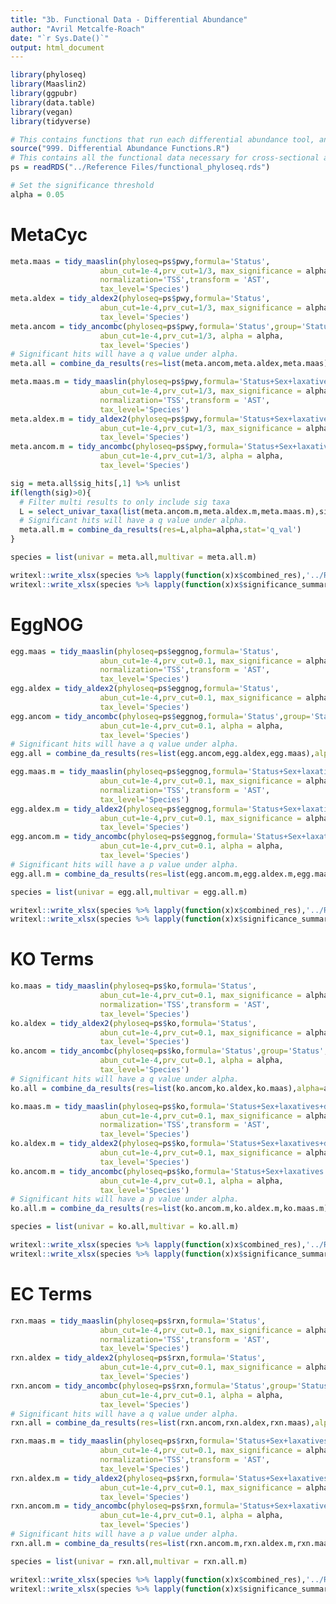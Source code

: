 ```yaml
---
title: "3b. Functional Data - Differential Abundance"
author: "Avril Metcalfe-Roach"
date: "`r Sys.Date()`"
output: html_document
---
```


```r
library(phyloseq)
library(Maaslin2)
library(ggpubr)
library(data.table)
library(vegan)
library(tidyverse)

# This contains functions that run each differential abundance tool, and organize the resulting data so that the results of all tests can be neatly combined.
source("999. Differential Abundance Functions.R")
# This contains all the functional data necessary for cross-sectional analysis.
ps = readRDS("../Reference Files/functional_phyloseq.rds")

# Set the significance threshold
alpha = 0.05 
```

# MetaCyc

```r
meta.maas = tidy_maaslin(phyloseq=ps$pwy,formula='Status',
                    abun_cut=1e-4,prv_cut=1/3, max_significance = alpha,
                    normalization='TSS',transform = 'AST',
                    tax_level='Species')
meta.aldex = tidy_aldex2(phyloseq=ps$pwy,formula='Status',
                    abun_cut=1e-4,prv_cut=1/3, max_significance = alpha,
                    tax_level='Species')
meta.ancom = tidy_ancombc(phyloseq=ps$pwy,formula='Status',group='Status',struc_zero=T,
                    abun_cut=1e-4,prv_cut=1/3, alpha = alpha,
                    tax_level='Species')
# Significant hits will have a q value under alpha.
meta.all = combine_da_results(res=list(meta.ancom,meta.aldex,meta.maas),alpha=alpha,stat='q_val')
```

```r
meta.maas.m = tidy_maaslin(phyloseq=ps$pwy,formula='Status+Sex+laxatives+depth',
                    abun_cut=1e-4,prv_cut=1/3, max_significance = alpha,
                    normalization='TSS',transform = 'AST',
                    tax_level='Species')
meta.aldex.m = tidy_aldex2(phyloseq=ps$pwy,formula='Status+Sex+laxatives+depth',
                    abun_cut=1e-4,prv_cut=1/3, max_significance = alpha,
                    tax_level='Species')
meta.ancom.m = tidy_ancombc(phyloseq=ps$pwy,formula='Status+Sex+laxatives',group='Status',struc_zero=T,
                    abun_cut=1e-4,prv_cut=1/3, alpha = alpha,
                    tax_level='Species')

sig = meta.all$sig_hits[,1] %>% unlist
if(length(sig)>0){
  # Filter multi results to only include sig taxa
  L = select_univar_taxa(list(meta.ancom.m,meta.aldex.m,meta.maas.m),sig)
  # Significant hits will have a q value under alpha.
  meta.all.m = combine_da_results(res=L,alpha=alpha,stat='q_val')
}
```

```r
species = list(univar = meta.all,multivar = meta.all.m)

writexl::write_xlsx(species %>% lapply(function(x)x$combined_res),'../Results/Supplementary Data/Differential Abundance/MetaCyc_Stats.xlsx')
writexl::write_xlsx(species %>% lapply(function(x)x$significance_summary),'../Results/Supplementary Data/Differential Abundance/MetaCyc_Summary.xlsx')
```

# EggNOG

```r
egg.maas = tidy_maaslin(phyloseq=ps$eggnog,formula='Status',
                    abun_cut=1e-4,prv_cut=0.1, max_significance = alpha,
                    normalization='TSS',transform = 'AST',
                    tax_level='Species')
egg.aldex = tidy_aldex2(phyloseq=ps$eggnog,formula='Status',
                    abun_cut=1e-4,prv_cut=0.1, max_significance = alpha,
                    tax_level='Species')
egg.ancom = tidy_ancombc(phyloseq=ps$eggnog,formula='Status',group='Status',struc_zero=T,
                    abun_cut=1e-4,prv_cut=0.1, alpha = alpha,
                    tax_level='Species')
# Significant hits will have a q value under alpha.
egg.all = combine_da_results(res=list(egg.ancom,egg.aldex,egg.maas),alpha=alpha,stat='q_val')
```

```r
egg.maas.m = tidy_maaslin(phyloseq=ps$eggnog,formula='Status+Sex+laxatives+depth',
                    abun_cut=1e-4,prv_cut=0.1, max_significance = alpha,
                    normalization='TSS',transform = 'AST',
                    tax_level='Species')
egg.aldex.m = tidy_aldex2(phyloseq=ps$eggnog,formula='Status+Sex+laxatives+depth',
                    abun_cut=1e-4,prv_cut=0.1, max_significance = alpha,
                    tax_level='Species')
egg.ancom.m = tidy_ancombc(phyloseq=ps$eggnog,formula='Status+Sex+laxatives',group='Status',struc_zero=T,
                    abun_cut=1e-4,prv_cut=0.1, alpha = alpha,
                    tax_level='Species')
# Significant hits will have a p value under alpha.
egg.all.m = combine_da_results(res=list(egg.ancom.m,egg.aldex.m,egg.maas.m),alpha=alpha,stat='p_val')
```

```r
species = list(univar = egg.all,multivar = egg.all.m)

writexl::write_xlsx(species %>% lapply(function(x)x$combined_res),'../Results/Supplementary Data/Differential Abundance/COG Enzymes_Stats.xlsx')
writexl::write_xlsx(species %>% lapply(function(x)x$significance_summary),'../Results/Supplementary Data/Differential Abundance/COG Enzymes_Summary.xlsx')
```

# KO Terms

```r
ko.maas = tidy_maaslin(phyloseq=ps$ko,formula='Status',
                    abun_cut=1e-4,prv_cut=0.1, max_significance = alpha,
                    normalization='TSS',transform = 'AST',
                    tax_level='Species')
ko.aldex = tidy_aldex2(phyloseq=ps$ko,formula='Status',
                    abun_cut=1e-4,prv_cut=0.1, max_significance = alpha,
                    tax_level='Species')
ko.ancom = tidy_ancombc(phyloseq=ps$ko,formula='Status',group='Status',struc_zero=T,
                    abun_cut=1e-4,prv_cut=0.1, alpha = alpha,
                    tax_level='Species')
# Significant hits will have a q value under alpha.
ko.all = combine_da_results(res=list(ko.ancom,ko.aldex,ko.maas),alpha=alpha,stat='q_val')
```

```r
ko.maas.m = tidy_maaslin(phyloseq=ps$ko,formula='Status+Sex+laxatives+depth',
                    abun_cut=1e-4,prv_cut=0.1, max_significance = alpha,
                    normalization='TSS',transform = 'AST',
                    tax_level='Species')
ko.aldex.m = tidy_aldex2(phyloseq=ps$ko,formula='Status+Sex+laxatives+depth',
                    abun_cut=1e-4,prv_cut=0.1, max_significance = alpha,
                    tax_level='Species')
ko.ancom.m = tidy_ancombc(phyloseq=ps$ko,formula='Status+Sex+laxatives',group='Status',struc_zero=T,
                    abun_cut=1e-4,prv_cut=0.1, alpha = alpha,
                    tax_level='Species')
# Significant hits will have a p value under alpha.
ko.all.m = combine_da_results(res=list(ko.ancom.m,ko.aldex.m,ko.maas.m),alpha=alpha,stat='p_val')
```

```r
species = list(univar = ko.all,multivar = ko.all.m)

writexl::write_xlsx(species %>% lapply(function(x)x$combined_res),'../Results/Supplementary Data/Differential Abundance/KO Enzymes_Stats.xlsx')
writexl::write_xlsx(species %>% lapply(function(x)x$significance_summary),'../Results/Supplementary Data/Differential Abundance/KO Enzymes_Summary.xlsx')
```

# EC Terms

```r
rxn.maas = tidy_maaslin(phyloseq=ps$rxn,formula='Status',
                    abun_cut=1e-4,prv_cut=0.1, max_significance = alpha,
                    normalization='TSS',transform = 'AST',
                    tax_level='Species')
rxn.aldex = tidy_aldex2(phyloseq=ps$rxn,formula='Status',
                    abun_cut=1e-4,prv_cut=0.1, max_significance = alpha,
                    tax_level='Species')
rxn.ancom = tidy_ancombc(phyloseq=ps$rxn,formula='Status',group='Status',struc_zero=T,
                    abun_cut=1e-4,prv_cut=0.1, alpha = alpha,
                    tax_level='Species')
# Significant hits will have a q value under alpha.
rxn.all = combine_da_results(res=list(rxn.ancom,rxn.aldex,rxn.maas),alpha=alpha,stat='q_val')
```

```r
rxn.maas.m = tidy_maaslin(phyloseq=ps$rxn,formula='Status+Sex+laxatives+depth',
                    abun_cut=1e-4,prv_cut=0.1, max_significance = alpha,
                    normalization='TSS',transform = 'AST',
                    tax_level='Species')
rxn.aldex.m = tidy_aldex2(phyloseq=ps$rxn,formula='Status+Sex+laxatives+depth',
                    abun_cut=1e-4,prv_cut=0.1, max_significance = alpha,
                    tax_level='Species')
rxn.ancom.m = tidy_ancombc(phyloseq=ps$rxn,formula='Status+Sex+laxatives',group='Status',struc_zero=T,
                    abun_cut=1e-4,prv_cut=0.1, alpha = alpha,
                    tax_level='Species')
# Significant hits will have a p value under alpha.
rxn.all.m = combine_da_results(res=list(rxn.ancom.m,rxn.aldex.m,rxn.maas.m),alpha=alpha,stat='p_val')
```

```r
species = list(univar = rxn.all,multivar = rxn.all.m)

writexl::write_xlsx(species %>% lapply(function(x)x$combined_res),'../Results/Supplementary Data/Differential Abundance/EC_Stats.xlsx')
writexl::write_xlsx(species %>% lapply(function(x)x$significance_summary),'../Results/Supplementary Data/Differential Abundance/EC_Summary.xlsx')
```